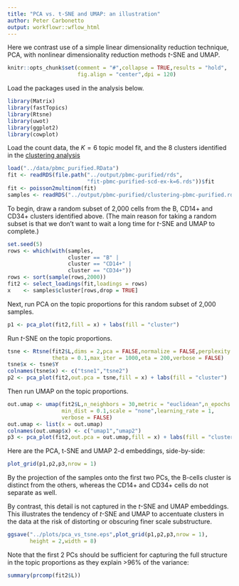```yaml
---
title: "PCA vs. t-SNE and UMAP: an illustration"
author: Peter Carbonetto
output: workflowr::wflow_html
---
```


Here we contrast use of a simple linear dimensionality reduction
technique, PCA, with nonlinear dimensionality reduction methods
*t*-SNE and UMAP.

```r
knitr::opts_chunk$set(comment = "#",collapse = TRUE,results = "hold",
                      fig.align = "center",dpi = 120)
```

Load the packages used in the analysis below.

```r
library(Matrix)
library(fastTopics)
library(Rtsne)
library(uwot)
library(ggplot2)
library(cowplot)
```

Load the count data, the $K = 6$ topic model fit, and the 8 clusters
identified in the [clustering analysis](clusters_purified_pbmc.html)

```r
load("../data/pbmc_purified.RData")
fit <- readRDS(file.path("../output/pbmc-purified/rds",
                         "fit-pbmc-purified-scd-ex-k=6.rds"))$fit
fit <- poisson2multinom(fit)
samples <- readRDS("../output/pbmc-purified/clustering-pbmc-purified.rds")
```

To begin, draw a random subset of 2,000 cells from the B, CD14+ and
CD34+ clusters identified above. (The main reason for taking a random
subset is that we don't want to wait a long time for *t*-SNE and UMAP
to complete.)

```r
set.seed(5)
rows <- which(with(samples,
                   cluster == "B" |
                   cluster == "CD14+" |
                   cluster == "CD34+"))
rows <- sort(sample(rows,2000))
fit2 <- select_loadings(fit,loadings = rows)
x    <- samples$cluster[rows,drop = TRUE]
```

Next, run PCA on the topic proportions for this random subset of 2,000
samples.

```r
p1 <- pca_plot(fit2,fill = x) + labs(fill = "cluster")
```

Run *t*-SNE on the topic proportions.

```r
tsne <- Rtsne(fit2$L,dims = 2,pca = FALSE,normalize = FALSE,perplexity = 100,
              theta = 0.1,max_iter = 1000,eta = 200,verbose = FALSE)
tsne$x <- tsne$Y
colnames(tsne$x) <- c("tsne1","tsne2")
p2 <- pca_plot(fit2,out.pca = tsne,fill = x) + labs(fill = "cluster")
```

Then run UMAP on the topic proportions.

```r
out.umap <- umap(fit2$L,n_neighbors = 30,metric = "euclidean",n_epochs = 1000,
                 min_dist = 0.1,scale = "none",learning_rate = 1,
                 verbose = FALSE)
out.umap <- list(x = out.umap)
colnames(out.umap$x) <- c("umap1","umap2")
p3 <- pca_plot(fit2,out.pca = out.umap,fill = x) + labs(fill = "cluster")
```

Here are the PCA, t-SNE and UMAP 2-d embeddings, side-by-side:

```r
plot_grid(p1,p2,p3,nrow = 1)
```

By the projection of the samples onto the first two PCs, 
the B-cells cluster is distinct from the others, whereas the CD14+ and
CD34+ cells do not separate as well.

By contrast, this detail is not captured in the *t*-SNE and UMAP
embeddings. This illustrates the tendency of *t*-SNE and UMAP to
accentuate clusters in the data at the risk of distorting or obscuring
finer scale substructure.

```r
ggsave("../plots/pca_vs_tsne.eps",plot_grid(p1,p2,p3,nrow = 1),
       height = 2,width = 8)
```

Note that the first 2 PCs should be sufficient for capturing the full
structure in the topic proportions as they explain >96% of the
variance:

```r
summary(prcomp(fit2$L))
```

